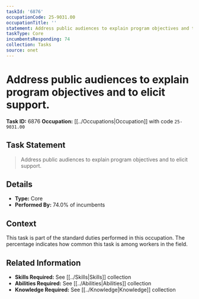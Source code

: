```yaml
---
taskId: '6876'
occupationCode: 25-9031.00
occupationTitle: ''
statement: Address public audiences to explain program objectives and to elicit support.
taskType: Core
incumbentsResponding: 74
collection: Tasks
source: onet
---
```

# Address public audiences to explain program objectives and to elicit support.

**Task ID:** 6876
**Occupation:** [[../Occupations|Occupation]] with code `25-9031.00`

## Task Statement

> Address public audiences to explain program objectives and to elicit support.

## Details

- **Type:** Core
- **Performed By:** 74.0% of incumbents

## Context

This task is part of the standard duties performed in this occupation. The percentage indicates how common this task is among workers in the field.

## Related Information

- **Skills Required:** See [[../Skills|Skills]] collection
- **Abilities Required:** See [[../Abilities|Abilities]] collection
- **Knowledge Required:** See [[../Knowledge|Knowledge]] collection
